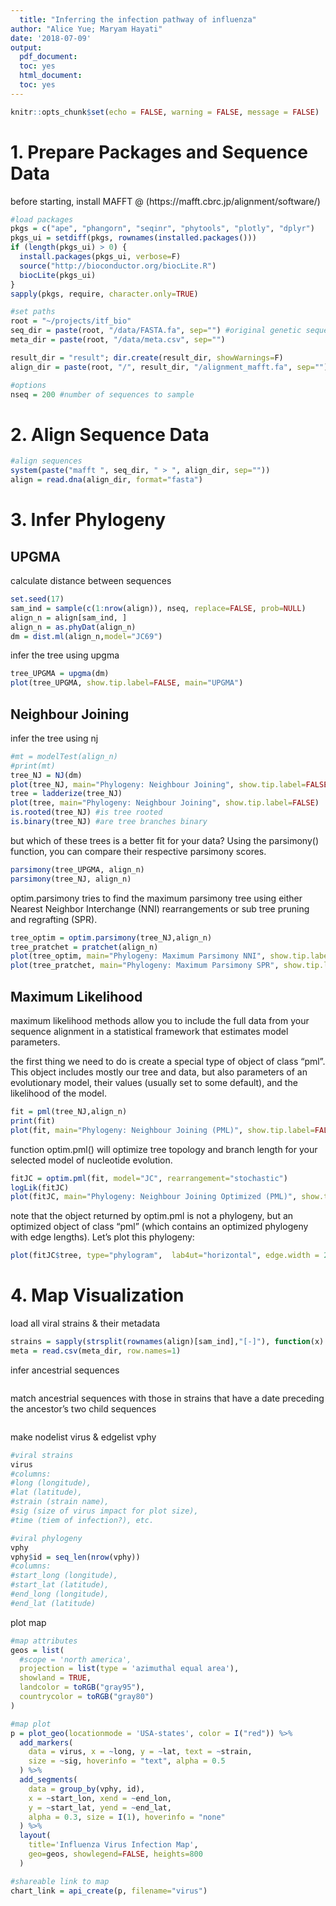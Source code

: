 ```yaml
---
  title: "Inferring the infection pathway of influenza"
author: "Alice Yue; Maryam Hayati"
date: '2018-07-09'
output:
  pdf_document:
  toc: yes
  html_document:
  toc: yes
---
```

  
```r
knitr::opts_chunk$set(echo = FALSE, warning = FALSE, message = FALSE)
```

# 1. Prepare Packages and Sequence Data

before starting, install MAFFT @ (https://mafft.cbrc.jp/alignment/software/)

```r

#load packages
pkgs = c("ape", "phangorn", "seqinr", "phytools", "plotly", "dplyr")
pkgs_ui = setdiff(pkgs, rownames(installed.packages()))
if (length(pkgs_ui) > 0) {
  install.packages(pkgs_ui, verbose=F)
  source("http://bioconductor.org/biocLite.R")
  biocLite(pkgs_ui)
}
sapply(pkgs, require, character.only=TRUE)

#set paths
root = "~/projects/itf_bio"
seq_dir = paste(root, "/data/FASTA.fa", sep="") #original genetic sequence
meta_dir = paste(root, "/data/meta.csv", sep="")

result_dir = "result"; dir.create(result_dir, showWarnings=F)
align_dir = paste(root, "/", result_dir, "/alignment_mafft.fa", sep="")

#options
nseq = 200 #number of sequences to sample

```

# 2. Align Sequence Data

```r

#align sequences
system(paste("mafft ", seq_dir, " > ", align_dir, sep=""))
align = read.dna(align_dir, format="fasta")

```

# 3. Infer Phylogeny

## UPGMA

calculate distance between sequences

```r

set.seed(17)
sam_ind = sample(c(1:nrow(align)), nseq, replace=FALSE, prob=NULL)
align_n = align[sam_ind, ]
align_n = as.phyDat(align_n)
dm = dist.ml(align_n,model="JC69")

```

infer the tree using upgma

```r

tree_UPGMA = upgma(dm)
plot(tree_UPGMA, show.tip.label=FALSE, main="UPGMA")

```

## Neighbour Joining

infer the tree using nj

```r

#mt = modelTest(align_n)
#print(mt)
tree_NJ = NJ(dm)
plot(tree_NJ, main="Phylogeny: Neighbour Joining", show.tip.label=FALSE)
tree = ladderize(tree_NJ)
plot(tree, main="Phylogeny: Neighbour Joining", show.tip.label=FALSE)
is.rooted(tree_NJ) #is tree rooted
is.binary(tree_NJ) #are tree branches binary

```

but which of these trees is a better fit for your data? Using the parsimony() function, you can compare their respective parsimony scores. 

```r

parsimony(tree_UPGMA, align_n)
parsimony(tree_NJ, align_n)

```

optim.parsimony tries to find the maximum parsimony tree using either Nearest Neighbor Interchange (NNI) rearrangements or sub tree pruning and regrafting (SPR).

```r

tree_optim = optim.parsimony(tree_NJ,align_n)
tree_pratchet = pratchet(align_n)
plot(tree_optim, main="Phylogeny: Maximum Parsimony NNI", show.tip.label=FALSE)
plot(tree_pratchet, main="Phylogeny: Maximum Parsimony SPR", show.tip.label=FALSE)

```

## Maximum Likelihood

maximum likelihood methods allow you to include the full data from your sequence alignment in a statistical framework that estimates model parameters.

the first thing we need to do is create a special type of object of class “pml”. This object includes mostly our tree and data, but also parameters of an evolutionary model, their values (usually set to some default), and the likelihood of the model. 

```r

fit = pml(tree_NJ,align_n)
print(fit)
plot(fit, main="Phylogeny: Neighbour Joining (PML)", show.tip.label=FALSE)

```

function optim.pml() will optimize tree topology and branch length for your selected model of nucleotide evolution.

```r

fitJC = optim.pml(fit, model="JC", rearrangement="stochastic")
logLik(fitJC)
plot(fitJC, main="Phylogeny: Neighbour Joining Optimized (PML)", show.tip.label=FALSE)

```

note that the object returned by optim.pml is not a phylogeny, but an optimized object of class “pml” (which contains an optimized phylogeny with edge lengths). Let’s plot this phylogeny:

```r

plot(fitJC$tree, type="phylogram",  lab4ut="horizontal", edge.width = 2, show.tip.label=FALSE)

```

# 4. Map Visualization

load all viral strains & their metadata

```r

strains = sapply(strsplit(rownames(align)[sam_ind],"[-]"), function(x) x[1])
meta = read.csv(meta_dir, row.names=1)

```

infer ancestrial sequences

```r

```

match ancestrial sequences with those in strains that have a date preceding the ancestor's two child sequences

```r

```

make nodelist virus & edgelist vphy

```r

#viral strains
virus
#columns: 
#long (longitude), 
#lat (latitude), 
#strain (strain name), 
#sig (size of virus impact for plot size), 
#time (tiem of infection?), etc.

#viral phylogeny
vphy
vphy$id = seq_len(nrow(vphy))
#columns:
#start_long (longitude), 
#start_lat (latitude), 
#end_long (longitude), 
#end_lat (latitude)

```

plot map

```r

#map attributes
geos = list(
  #scope = 'north america',
  projection = list(type = 'azimuthal equal area'),
  showland = TRUE,
  landcolor = toRGB("gray95"),
  countrycolor = toRGB("gray80")
)

#map plot
p = plot_geo(locationmode = 'USA-states', color = I("red")) %>%
  add_markers(
    data = virus, x = ~long, y = ~lat, text = ~strain,
    size = ~sig, hoverinfo = "text", alpha = 0.5
  ) %>%
  add_segments(
    data = group_by(vphy, id),
    x = ~start_lon, xend = ~end_lon,
    y = ~start_lat, yend = ~end_lat,
    alpha = 0.3, size = I(1), hoverinfo = "none"
  ) %>%
  layout(
    title='Influenza Virus Infection Map',
    geo=geos, showlegend=FALSE, heights=800
  )

#shareable link to map
chart_link = api_create(p, filename="virus")


```
